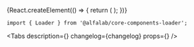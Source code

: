 

<Meta
    title='Компоненты/Loader'
    component={Loader}
/>


<!-- Canvas -->

<Story name='Loader'>
    {React.createElement(() => {
        return (
            <Loader />
        );
    })}
</Story>


<!-- Docs -->

<ComponentHeader
    name='Loader'
    version={version}
    package='@alfalab/core-components-loader'
    stage={3}
/>

```tsx
import { Loader } from '@alfalab/core-components-loader';
```

<Tabs
    description={<Description />}
    changelog={changelog}
    props={<Props of={Loader} />}
/>
